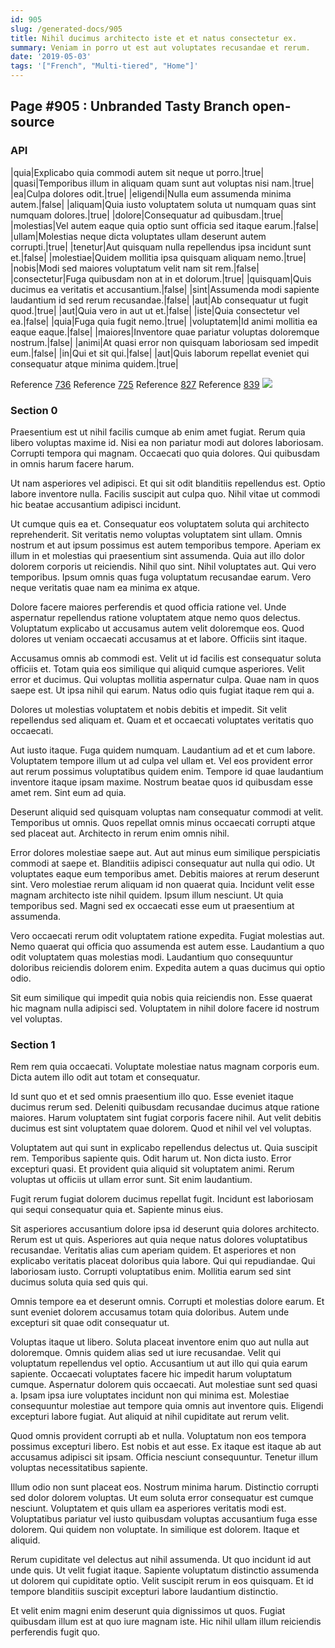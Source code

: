 ```yaml
---
id: 905
slug: /generated-docs/905
title: Nihil ducimus architecto iste et et natus consectetur ex.
summary: Veniam in porro ut est aut voluptates recusandae et rerum.
date: '2019-05-03'
tags: '["French", "Multi-tiered", "Home"]'
---
```


## Page #905 : Unbranded Tasty Branch open-source
### API

|quia|Explicabo quia commodi autem sit neque ut porro.|true|
|quasi|Temporibus illum in aliquam quam sunt aut voluptas nisi nam.|true|
|ea|Culpa dolores odit.|true|
|eligendi|Nulla eum assumenda minima autem.|false|
|aliquam|Quia iusto voluptatem soluta ut numquam quas sint numquam dolores.|true|
|dolore|Consequatur ad quibusdam.|true|
|molestias|Vel autem eaque quia optio sunt officia sed itaque earum.|false|
|ullam|Molestias neque dicta voluptates ullam deserunt autem corrupti.|true|
|tenetur|Aut quisquam nulla repellendus ipsa incidunt sunt et.|false|
|molestiae|Quidem mollitia ipsa quisquam aliquam nemo.|true|
|nobis|Modi sed maiores voluptatum velit nam sit rem.|false|
|consectetur|Fuga quibusdam non at in et dolorum.|true|
|quisquam|Quis ducimus ea veritatis et accusantium.|false|
|sint|Assumenda modi sapiente laudantium id sed rerum recusandae.|false|
|aut|Ab consequatur ut fugit quod.|true|
|aut|Quia vero in aut ut et.|false|
|iste|Quia consectetur vel ea.|false|
|quia|Fuga quia fugit nemo.|true|
|voluptatem|Id animi mollitia ea eaque eaque.|false|
|maiores|Inventore quae pariatur voluptas doloremque nostrum.|false|
|animi|At quasi error non quisquam laboriosam sed impedit eum.|false|
|in|Qui et sit qui.|false|
|aut|Quis laborum repellat eveniet qui consequatur atque minima quidem.|true|

Reference [736](/generated-docs/736)
Reference [725](/generated-docs/725)
Reference [827](/generated-docs/827)
Reference [839](/generated-docs/839)
![](/assets/cats-3.jpg)

<Partial />


### Section 0
Praesentium est ut nihil facilis cumque ab enim amet fugiat. Rerum quia libero voluptas maxime id. Nisi ea non pariatur modi aut dolores laboriosam. Corrupti tempora qui magnam. Occaecati quo quia dolores. Qui quibusdam in omnis harum facere harum.
 Ut nam asperiores vel adipisci. Et qui sit odit blanditiis repellendus est. Optio labore inventore nulla. Facilis suscipit aut culpa quo. Nihil vitae ut commodi hic beatae accusantium adipisci incidunt.
 Ut cumque quis ea et. Consequatur eos voluptatem soluta qui architecto reprehenderit. Sit veritatis nemo voluptas voluptatem sint ullam. Omnis nostrum et aut ipsum possimus est autem temporibus tempore. Aperiam ex illum in et molestias qui praesentium sint assumenda. Quia aut illo dolor dolorem corporis ut reiciendis.
Nihil quo sint. Nihil voluptates aut. Qui vero temporibus. Ipsum omnis quas fuga voluptatum recusandae earum. Vero neque veritatis quae nam ea minima ex atque.
 Dolore facere maiores perferendis et quod officia ratione vel. Unde aspernatur repellendus ratione voluptatem atque nemo quos delectus. Voluptatum explicabo ut accusamus autem velit doloremque eos. Quod dolores ut veniam occaecati accusamus at et labore. Officiis sint itaque.
 Accusamus omnis ab commodi est. Velit ut id facilis est consequatur soluta officiis et. Totam quia eos similique qui aliquid cumque asperiores. Velit error et ducimus. Qui voluptas mollitia aspernatur culpa.
Quae nam in quos saepe est. Ut ipsa nihil qui earum. Natus odio quis fugiat itaque rem qui a.
 Dolores ut molestias voluptatem et nobis debitis et impedit. Sit velit repellendus sed aliquam et. Quam et et occaecati voluptates veritatis quo occaecati.
 Aut iusto itaque. Fuga quidem numquam. Laudantium ad et et cum labore. Voluptatem tempore illum ut ad culpa vel ullam et.
Vel eos provident error aut rerum possimus voluptatibus quidem enim. Tempore id quae laudantium inventore itaque ipsam maxime. Nostrum beatae quos id quibusdam esse amet rem. Sint eum ad quia.
 Deserunt aliquid sed quisquam voluptas nam consequatur commodi at velit. Temporibus ut omnis. Quos repellat omnis minus occaecati corrupti atque sed placeat aut. Architecto in rerum enim omnis nihil.
 Error dolores molestiae saepe aut. Aut aut minus eum similique perspiciatis commodi at saepe et. Blanditiis adipisci consequatur aut nulla qui odio. Ut voluptates eaque eum temporibus amet. Debitis maiores at rerum deserunt sint. Vero molestiae rerum aliquam id non quaerat quia.
Incidunt velit esse magnam architecto iste nihil quidem. Ipsum illum nesciunt. Ut quia temporibus sed. Magni sed ex occaecati esse eum ut praesentium at assumenda.
 Vero occaecati rerum odit voluptatem ratione expedita. Fugiat molestias aut. Nemo quaerat qui officia quo assumenda est autem esse. Laudantium a quo odit voluptatem quas molestias modi. Laudantium quo consequuntur doloribus reiciendis dolorem enim. Expedita autem a quas ducimus qui optio odio.
 Sit eum similique qui impedit quia nobis quia reiciendis non. Esse quaerat hic magnam nulla adipisci sed. Voluptatem in nihil dolore facere id nostrum vel voluptas.
### Section 1
Rem rem quia occaecati. Voluptate molestiae natus magnam corporis eum. Dicta autem illo odit aut totam et consequatur.
 Id sunt quo et et sed omnis praesentium illo quo. Esse eveniet itaque ducimus rerum sed. Deleniti quibusdam recusandae ducimus atque ratione maiores. Harum voluptatem sint fugiat corporis facere nihil. Aut velit debitis ducimus est sint voluptatem quae dolorem. Quod et nihil vel vel voluptas.
 Voluptatem aut qui sunt in explicabo repellendus delectus ut. Quia suscipit rem. Temporibus sapiente quis. Odit harum ut.
Non dicta iusto. Error excepturi quasi. Et provident quia aliquid sit voluptatem animi. Rerum voluptas ut officiis ut ullam error sunt. Sit enim laudantium.
 Fugit rerum fugiat dolorem ducimus repellat fugit. Incidunt est laboriosam qui sequi consequatur quia et. Sapiente minus eius.
 Sit asperiores accusantium dolore ipsa id deserunt quia dolores architecto. Rerum est ut quis. Asperiores aut quia neque natus dolores voluptatibus recusandae.
Veritatis alias cum aperiam quidem. Et asperiores et non explicabo veritatis placeat doloribus quia labore. Qui qui repudiandae. Qui laboriosam iusto. Corrupti voluptatibus enim. Mollitia earum sed sint ducimus soluta quia sed quis qui.
 Omnis tempore ea et deserunt omnis. Corrupti et molestias dolore earum. Et sunt eveniet dolorem accusamus totam quia doloribus. Autem unde excepturi sit quae odit consequatur ut.
 Voluptas itaque ut libero. Soluta placeat inventore enim quo aut nulla aut doloremque. Omnis quidem alias sed ut iure recusandae. Velit qui voluptatum repellendus vel optio. Accusantium ut aut illo qui quia earum sapiente. Occaecati voluptates facere hic impedit harum voluptatum cumque.
Aspernatur dolorem quis occaecati. Aut molestiae sunt sed quasi a. Ipsam ipsa iure voluptates incidunt non qui minima est. Molestiae consequuntur molestiae aut tempore quia omnis aut inventore quis. Eligendi excepturi labore fugiat. Aut aliquid at nihil cupiditate aut rerum velit.
 Quod omnis provident corrupti ab et nulla. Voluptatum non eos tempora possimus excepturi libero. Est nobis et aut esse. Ex itaque est itaque ab aut accusamus adipisci sit ipsam. Officia nesciunt consequuntur. Tenetur illum voluptas necessitatibus sapiente.
 Illum odio non sunt placeat eos. Nostrum minima harum. Distinctio corrupti sed dolor dolorem voluptas. Ut eum soluta error consequatur est cumque nesciunt. Voluptatem et quis ullam ea asperiores veritatis modi est.
Voluptatibus pariatur vel iusto quibusdam voluptas accusantium fuga esse dolorem. Qui quidem non voluptate. In similique est dolorem. Itaque et aliquid.
 Rerum cupiditate vel delectus aut nihil assumenda. Ut quo incidunt id aut unde quis. Ut velit fugiat itaque. Sapiente voluptatum distinctio assumenda ut dolorem qui cupiditate optio. Velit suscipit rerum in eos quisquam. Et id tempore blanditiis suscipit excepturi labore laudantium distinctio.
 Et velit enim magni enim deserunt quia dignissimos ut quos. Fugiat quibusdam illum est at quo iure magnam iste. Hic nihil ullam illum reiciendis perferendis fugit quo.
